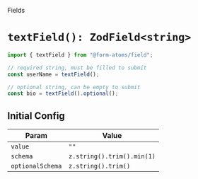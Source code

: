 
<Meta title="fields/textField" of={TextFieldStories} />

<hgroup>

<p class="category">Fields</p>

# `textField(): ZodField<string>`

</hgroup>

```ts
import { textField } from "@form-atoms/field";

// required string, must be filled to submit
const userName = textField();

// optional string, can be empty to submit
const bio = textField().optional();
```

## Initial Config

| Param            | Value                      |
| ---------------- | -------------------------- |
| `value`          | `""`                       |
| `schema`         | `z.string().trim().min(1)` |
| `optionalSchema` | `z.string().trim()`        |

<Stories />
